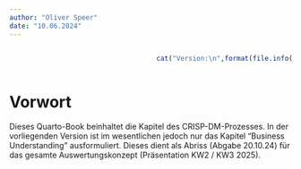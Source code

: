 ```yaml
---
author: "Oliver Speer"
date: "10.06.2024"
---
```


::::: columns
::: {.column width="50%"}
:::

::: {.column width="50%"}
```r
cat("Version:\n",format(file.info("BusinessUnderstanding.qmd")$mtime,"%d. %B %Y"))
```
:::
:::::

 
<!-- ![ ](zlm.jpeg){width=45%} -->

# Vorwort {.unnumbered}

Dieses Quarto-Book beinhaltet die Kapitel des CRISP-DM-Prozesses. In der vorliegenden Version ist im wesentlichen jedoch nur das Kapitel "Business Understanding" ausformuliert. Dieses dient als Abriss (Abgabe 20.10.24) für das gesamte Auswertungskonzept (Präsentation KW2 / KW3 2025). 
